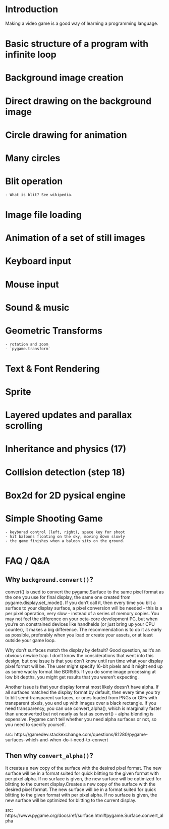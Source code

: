 # Introduction {#intro}

Making a video game is a good way of learning a programming language.


# Basic structure of a program with infinite loop

# Background image creation

# Direct drawing on the background image

# Circle drawing for animation

# Many circles 

# Blit operation
    - What is blit? See wikipedia.

# Image file loading

# Animation of a set of still images

# Keyboard input

# Mouse input

# Sound & music

# Geometric Transforms
    - rotation and zoom
    - `pygame.transform`

# Text & Font Rendering

# Sprite

# Layered updates and parallax scrolling

# Inheritance and physics (17)

# Collision detection (step 18)


# Box2d for 2D pysical engine

# Simple Shooting Game
    - keyborad control (left, right), space key for shoot
    - hit baloons floating on the sky, moving down slowly
    - the game finishes when a baloon sits on the ground.
    
# FAQ / Q&A

## Why `background.convert()`?

convert() is used to convert the pygame.Surface to the same pixel format as the one you use for final display, the same one created from pygame.display.set_mode(). If you don't call it, then every time you blit a surface to your display surface, a pixel conversion will be needed - this is a per pixel operation, very slow - instead of a series of memory copies. You may not feel the difference on your octa-core development PC, but when you're on constrained devices like handhelds (or just bring up your CPU counter), it makes a big difference. The recommendation is to do it as early as possible, preferably when you load or create your assets, or at least outside your game loop.

Why don't surfaces match the display by default? Good question, as it's an obvious newbie trap. I don't know the considerations that went into this design, but one issue is that you don't know until run time what your display pixel format will be. The user might specify 16-bit pixels and it might end up as some wacky format like BGR565. If you do some image processing at low bit depths, you might get results that you weren't expecting.

Another issue is that your display format most likely doesn't have alpha. If all surfaces matched the display format by default, then every time you try to blit semi-transparent surfaces, or ones loaded from PNGs or GIFs with transparent pixels, you end up with images over a black rectangle. If you need transparency, you can use convert_alpha(), which is marginally faster than unconverted but not nearly as fast as convert() - alpha blending is expensive. Pygame can't tell whether you need alpha surfaces or not, so you need to specify yourself.

src: https://gamedev.stackexchange.com/questions/81280/pygame-surfaces-which-and-when-do-i-need-to-convert


## Then why `convert_alpha()`?
 It creates a new copy of the surface with the desired pixel format. The new surface will be in a format suited for quick blitting to the given format with per pixel alpha. If no surface is given, the new surface will be optimized for blitting to the current display.Creates a new copy of the surface with the desired pixel format. The new surface will be in a format suited for quick blitting to the given format with per pixel alpha. If no surface is given, the new surface will be optimized for blitting to the current display.
 
 src: https://www.pygame.org/docs/ref/surface.html#pygame.Surface.convert_alpha
 
 